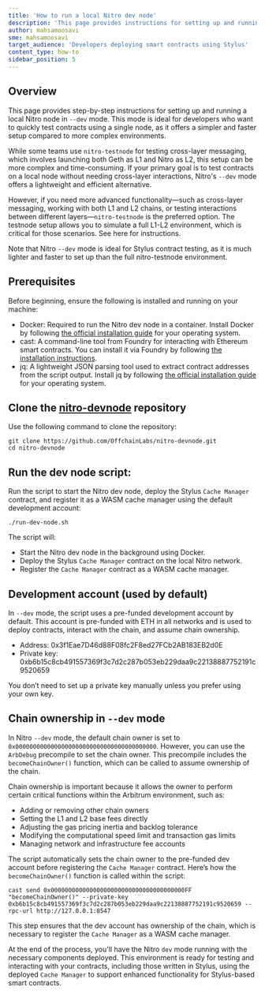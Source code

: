 ```yaml
---
title: 'How to run a local Nitro dev node'
description: 'This page provides instructions for setting up and running a local Nitro dev node for contract testing and development.'
author: mahsamoosavi
sme: mahsamoosavi
target_audience: 'Developers deploying smart contracts using Stylus'
content_type: how-to
sidebar_position: 5
---
```



<PublicPreviewBannerPartial />

## Overview

This page provides step-by-step instructions for setting up and running a local Nitro node in `--dev` mode. This mode is ideal for developers who want to quickly test contracts using a single node, as it offers a simpler and faster setup compared to more complex environments.

While some teams use `nitro-testnode` for testing cross-layer messaging, which involves launching both Geth as L1 and Nitro as L2, this setup can be more complex and time-consuming. If your primary goal is to test contracts on a local node without needing cross-layer interactions, Nitro's `--dev` mode offers a lightweight and efficient alternative.

However, if you need more advanced functionality—such as cross-layer messaging, working with both L1 and L2 chains, or testing interactions between different layers—`nitro-testnode` is the preferred option. The testnode setup allows you to simulate a full L1-L2 environment, which is critical for those scenarios. See here for instructions.

Note that Nitro `--dev` mode is ideal for Stylus contract testing, as it is much lighter and faster to set up than the full nitro-testnode environment.

## Prerequisites

Before beginning, ensure the following is installed and running on your machine:

- Docker: Required to run the Nitro dev node in a container. Install Docker by following [the official installation guide](https://docs.docker.com/get-started/get-docker/) for your operating system.
- cast: A command-line tool from Foundry for interacting with Ethereum smart contracts. You can install it via Foundry by following [the installation instructions](https://book.getfoundry.sh/getting-started/installation).
- jq: A lightweight JSON parsing tool used to extract contract addresses from the script output. Install jq by following [the official installation guide](https://jqlang.github.io/jq/download/) for your operating system.

## Clone the [nitro-devnode](https://github.com/OffchainLabs/nitro-devnode) repository

Use the following command to clone the repository:

```shell
git clone https://github.com/OffchainLabs/nitro-devnode.git
cd nitro-devnode
```

## Run the dev node script:

Run the script to start the Nitro dev node, deploy the Stylus `Cache Manager` contract, and register it as a WASM cache manager using the default development account:

```shell
./run-dev-node.sh
```

The script will:

- Start the Nitro dev node in the background using Docker.
- Deploy the Stylus `Cache Manager` contract on the local Nitro network.
- Register the `Cache Manager` contract as a WASM cache manager.

## Development account (used by default)

In `--dev` mode, the script uses a pre-funded development account by default. This account is pre-funded with ETH in all networks and is used to deploy contracts, interact with the chain, and assume chain ownership.

- Address: 0x3f1Eae7D46d88F08fc2F8ed27FCb2AB183EB2d0E
- Private key: 0xb6b15c8cb491557369f3c7d2c287b053eb229daa9c22138887752191c9520659

You don’t need to set up a private key manually unless you prefer using your own key.

## Chain ownership in `--dev` mode

In Nitro `--dev` mode, the default chain owner is set to `0x0000000000000000000000000000000000000000`. However, you can use the `ArbDebug` precompile to set the chain owner. This precompile includes the `becomeChainOwner()` function, which can be called to assume ownership of the chain.

Chain ownership is important because it allows the owner to perform certain critical functions within the Arbitrum environment, such as:

- Adding or removing other chain owners
- Setting the L1 and L2 base fees directly
- Adjusting the gas pricing inertia and backlog tolerance
- Modifying the computational speed limit and transaction gas limits
- Managing network and infrastructure fee accounts

The script automatically sets the chain owner to the pre-funded dev account before registering the `Cache Manager` contract. Here’s how the `becomeChainOwner()` function is called within the script:

```shell
cast send 0x00000000000000000000000000000000000000FF "becomeChainOwner()" --private-key 0xb6b15c8cb491557369f3c7d2c287b053eb229daa9c22138887752191c9520659 --rpc-url http://127.0.0.1:8547
```

This step ensures that the dev account has ownership of the chain, which is necessary to register the `Cache Manager` as a WASM cache manager.

At the end of the process, you'll have the Nitro `dev` mode running with the necessary components deployed. This environment is ready for testing and interacting with your contracts, including those written in Stylus, using the deployed `Cache Manager` to support enhanced functionality for Stylus-based smart contracts.
